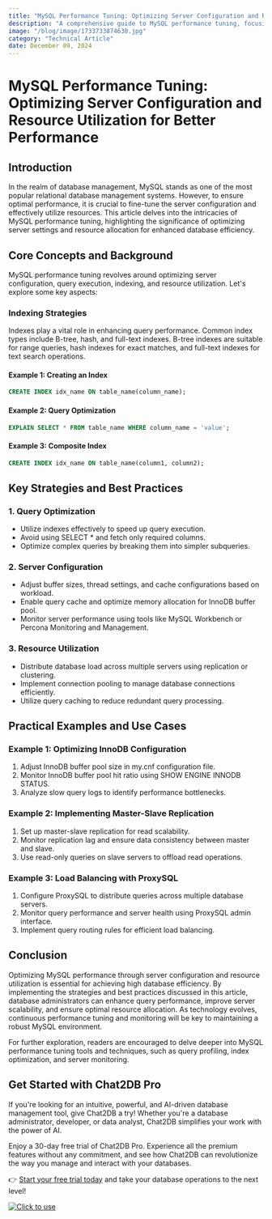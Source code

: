 ```yaml
---
title: "MySQL Performance Tuning: Optimizing Server Configuration and Resource Utilization for Better Performance"
description: "A comprehensive guide to MySQL performance tuning, focusing on optimizing server configuration and resource utilization for improved database performance."
image: "/blog/image/1733733874630.jpg"
category: "Technical Article"
date: December 09, 2024
---
```


# MySQL Performance Tuning: Optimizing Server Configuration and Resource Utilization for Better Performance


<Authors date="December 09, 2024">
  <Author name="Aiden Stone" link="https://chat2db.ai" />
</Authors>

## Introduction

In the realm of database management, MySQL stands as one of the most popular relational database management systems. However, to ensure optimal performance, it is crucial to fine-tune the server configuration and effectively utilize resources. This article delves into the intricacies of MySQL performance tuning, highlighting the significance of optimizing server settings and resource allocation for enhanced database efficiency.

## Core Concepts and Background

MySQL performance tuning revolves around optimizing server configuration, query execution, indexing, and resource utilization. Let's explore some key aspects:

### Indexing Strategies

Indexes play a vital role in enhancing query performance. Common index types include B-tree, hash, and full-text indexes. B-tree indexes are suitable for range queries, hash indexes for exact matches, and full-text indexes for text search operations.

#### Example 1: Creating an Index

```sql
CREATE INDEX idx_name ON table_name(column_name);
```

#### Example 2: Query Optimization

```sql
EXPLAIN SELECT * FROM table_name WHERE column_name = 'value';
```

#### Example 3: Composite Index

```sql
CREATE INDEX idx_name ON table_name(column1, column2);
```

## Key Strategies and Best Practices

### 1. Query Optimization

- Utilize indexes effectively to speed up query execution.
- Avoid using SELECT * and fetch only required columns.
- Optimize complex queries by breaking them into simpler subqueries.

### 2. Server Configuration

- Adjust buffer sizes, thread settings, and cache configurations based on workload.
- Enable query cache and optimize memory allocation for InnoDB buffer pool.
- Monitor server performance using tools like MySQL Workbench or Percona Monitoring and Management.

### 3. Resource Utilization

- Distribute database load across multiple servers using replication or clustering.
- Implement connection pooling to manage database connections efficiently.
- Utilize query caching to reduce redundant query processing.

## Practical Examples and Use Cases

### Example 1: Optimizing InnoDB Configuration

1. Adjust InnoDB buffer pool size in my.cnf configuration file.
2. Monitor InnoDB buffer pool hit ratio using SHOW ENGINE INNODB STATUS.
3. Analyze slow query logs to identify performance bottlenecks.

### Example 2: Implementing Master-Slave Replication

1. Set up master-slave replication for read scalability.
2. Monitor replication lag and ensure data consistency between master and slave.
3. Use read-only queries on slave servers to offload read operations.

### Example 3: Load Balancing with ProxySQL

1. Configure ProxySQL to distribute queries across multiple database servers.
2. Monitor query performance and server health using ProxySQL admin interface.
3. Implement query routing rules for efficient load balancing.

## Conclusion

Optimizing MySQL performance through server configuration and resource utilization is essential for achieving high database efficiency. By implementing the strategies and best practices discussed in this article, database administrators can enhance query performance, improve server scalability, and ensure optimal resource allocation. As technology evolves, continuous performance tuning and monitoring will be key to maintaining a robust MySQL environment.

For further exploration, readers are encouraged to delve deeper into MySQL performance tuning tools and techniques, such as query profiling, index optimization, and server monitoring.


## Get Started with Chat2DB Pro

If you're looking for an intuitive, powerful, and AI-driven database management tool, give Chat2DB a try! Whether you're a database administrator, developer, or data analyst, Chat2DB simplifies your work with the power of AI.

Enjoy a 30-day free trial of Chat2DB Pro. Experience all the premium features without any commitment, and see how Chat2DB can revolutionize the way you manage and interact with your databases.

👉 [Start your free trial today](https://chat2db.ai/pricing) and take your database operations to the next level!


[![Click to use](/image/blog/bg/chat2db.jpg)](https://chat2db.ai/)
